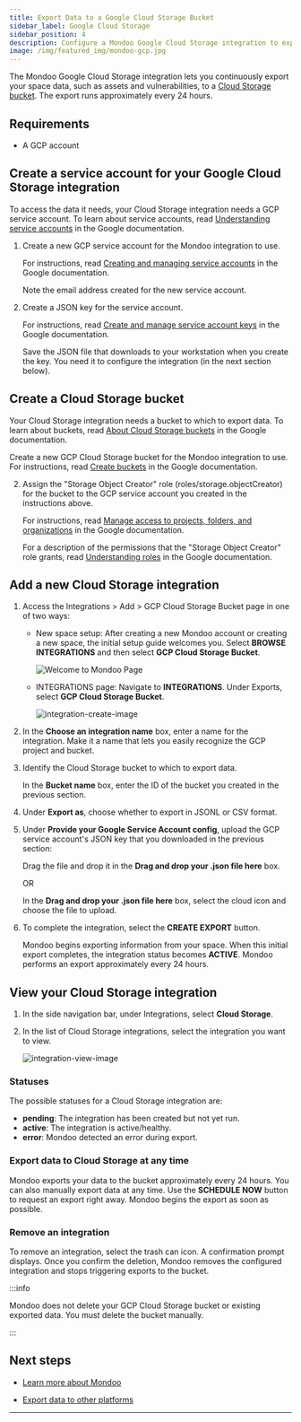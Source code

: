 ```yaml
---
title: Export Data to a Google Cloud Storage Bucket
sidebar_label: Google Cloud Storage
sidebar_position: 4
description: Configure a Mondoo Google Cloud Storage integration to export data to a Google Cloud Storage bucket
image: /img/featured_img/mondoo-gcp.jpg
---
```


The Mondoo Google Cloud Storage integration lets you continuously export your space data, such as assets and vulnerabilities, to a [Cloud Storage bucket](https://cloud.google.com/storage/docs/buckets). The export runs approximately every 24 hours.

## Requirements

- A GCP account

## Create a service account for your Google Cloud Storage integration

To access the data it needs, your Cloud Storage integration needs a GCP service account. To learn about service accounts, read [Understanding service accounts](https://cloud.google.com/iam/docs/understanding-service-accounts) in the Google documentation.

1. Create a new GCP service account for the Mondoo integration to use.

   For instructions, read [Creating and managing service accounts](https://cloud.google.com/iam/docs/creating-managing-service-accounts#iam-service-accounts-create-gcloud) in the Google documentation.

   Note the email address created for the new service account.

2. Create a JSON key for the service account.

   For instructions, read [Create and manage service account keys](https://cloud.google.com/iam/docs/creating-managing-service-account-keys#iam-service-account-keys-get-gcloud) in the Google documentation.

   Save the JSON file that downloads to your workstation when you create the key. You need it to configure the integration (in the next section below).

## Create a Cloud Storage bucket

Your Cloud Storage integration needs a bucket to which to export data. To learn about buckets, read [About Cloud Storage buckets](https://cloud.google.com/storage/docs/buckets) in the Google documentation.

Create a new GCP Cloud Storage bucket for the Mondoo integration to use. For instructions, read [Create buckets](https://cloud.google.com/storage/docs/creating-buckets) in the Google documentation.

2. Assign the "Storage Object Creator" role (roles/storage.objectCreator) for the bucket to the GCP service account you created in the instructions above.

   For instructions, read [Manage access to projects, folders, and organizations](https://cloud.google.com/iam/docs/granting-changing-revoking-access) in the Google documentation.

   For a description of the permissions that the "Storage Object Creator" role grants, read [Understanding roles](https://cloud.google.com/iam/docs/understanding-roles#storage.objectCreator) in the Google documentation.

## Add a new Cloud Storage integration

1. Access the Integrations > Add > GCP Cloud Storage Bucket page in one of two ways:

   - New space setup: After creating a new Mondoo account or creating a new space, the initial setup guide welcomes you. Select **BROWSE INTEGRATIONS** and then select **GCP Cloud Storage Bucket**.

     ![Welcome to Mondoo Page](/img/platform/start/welcome_to_mondoo.png)

   - INTEGRATIONS page: Navigate to **INTEGRATIONS**. Under Exports, select **GCP Cloud Storage Bucket**.

     ![integration-create-image](/img/platform/maintain/export/gcp-bucket/add-int-export-gcp-bucket.png)

2. In the **Choose an integration name** box, enter a name for the integration. Make it a name that lets you easily recognize the GCP project and bucket.

3. Identify the Cloud Storage bucket to which to export data.

   In the **Bucket name** box, enter the ID of the bucket you created in the previous section.

4. Under **Export as**, choose whether to export in JSONL or CSV format.

5. Under **Provide your Google Service Account config**, upload the GCP service account's JSON key that you downloaded in the previous section:

   Drag the file and drop it in the **Drag and drop your .json file here** box.

   OR

   In the **Drag and drop your .json file here** box, select the cloud icon and choose the file to upload.

6. To complete the integration, select the **CREATE EXPORT** button.

   Mondoo begins exporting information from your space. When this initial export completes, the integration status becomes **ACTIVE**. Mondoo performs an export approximately every 24 hours.

## View your Cloud Storage integration

1. In the side navigation bar, under Integrations, select **Cloud Storage**.

2. In the list of Cloud Storage integrations, select the integration you want to view.

   ![integration-view-image](/img/platform/maintain/export/gcp-bucket/view-int-export-gcp-bucket.png)

### Statuses

The possible statuses for a Cloud Storage integration are:

- **pending**: The integration has been created but not yet run.
- **active**: The integration is active/healthy.
- **error**: Mondoo detected an error during export.

### Export data to Cloud Storage at any time

Mondoo exports your data to the bucket approximately every 24 hours. You can also manually export data at any time. Use the **SCHEDULE NOW** button to request an export right away. Mondoo begins the export as soon as possible.

### Remove an integration

To remove an integration, select the trash can icon. A confirmation prompt displays. Once you confirm the deletion, Mondoo removes the configured integration and stops triggering exports to the bucket.

:::info

Mondoo does not delete your GCP Cloud Storage bucket or existing exported data. You must delete the bucket manually.

:::

## Next steps

- [Learn more about Mondoo](/platform/start/plat-what-is/)

- [Export data to other platforms](/platform/maintain/export/overview)

---
